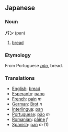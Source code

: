 ==Japanese==
=== Noun ===
'''パン''' (pan)

# [[bread]]

=== Etymology ===
From Portuguese ''[[pão]]'', bread.

=== Translations ===
*[[English]]: [[bread]]
*[[Esperanto]]: [[pano]]
*[[French]]: [[pain]] ''m''
*[[German]]: [[Brot]] ''n''
*[[Interlingua]]: [[pan]]
*[[Portuguese]]: [[pão]] ''m''
*[[Romanian]]: [[pâine]] ''f''
*[[Spanish]]: [[pan]] ''m'' (1)
